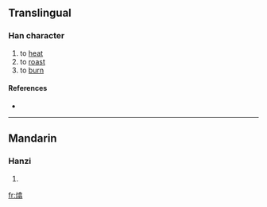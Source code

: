 ==Translingual==

===Han character===
{{Han char|rn=86|rad=火|as=12|sn=16|four=|canj=火人口一 (FORM)}}

# to [[heat]]
# to [[roast]]
# to [[burn]]

====References====
* {{Han ref|kx=0681.230|dkj=19382|dj=1093.160|hdz=32235.040|uh=71BB|ud=29115}}

----

==Mandarin==

===Hanzi===
{{cmn-hanzi|pin=[[xī]] ([[xi1]])|wg=hsi<sup>1</sup>}}

# {{defn|Mandarin|sort=火12}}

[[fr:熻]]